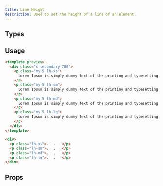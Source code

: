 ```yaml
---
title: Line Height
description: Used to set the height of a line of an element.
---
```


## Types

<DocsTable
  name="line-height"
/>

## Usage

```html rose
<template preview>
  <div class="c-secondary-700">
    <p class="my-5 lh-xs">
      Lorem Ipsum is simply dummy text of the printing and typesetting industry. Lorem Ipsum has been the industry's standard dummy text ever since the 1500s, when an unknown printer took a galley of type and scrambled it to make a type specimen book.
    </p>
    <p class="my-5 lh-sm">
      Lorem Ipsum is simply dummy text of the printing and typesetting industry. Lorem Ipsum has been the industry's standard dummy text ever since the 1500s, when an unknown printer took a galley of type and scrambled it to make a type specimen book.
    </p>
    <p class="my-5 lh-md">
      Lorem Ipsum is simply dummy text of the printing and typesetting industry. Lorem Ipsum has been the industry's standard dummy text ever since the 1500s, when an unknown printer took a galley of type and scrambled it to make a type specimen book.
    </p>
    <p class="my-5 lh-lg">
      Lorem Ipsum is simply dummy text of the printing and typesetting industry. Lorem Ipsum has been the industry's standard dummy text ever since the 1500s, when an unknown printer took a galley of type and scrambled it to make a type specimen book.
    </p>
  </div>
</template>

<div>
  <p class="lh-xs">.  .  .</p>
  <p class="lh-sm">.  .  .</p>
  <p class="lh-md">.  .  .</p>
  <p class="lh-lg">.  .  .</p>
</div>
```

## Props

<DocsTable 
  type="props"
  name="line-height"
/>


